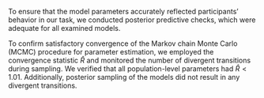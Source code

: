 To ensure that the model parameters accurately reflected participants' behavior in our task, we conducted posterior predictive checks, which were adequate for all examined models.

To confirm satisfactory convergence of the Markov chain Monte Carlo (MCMC) procedure for parameter estimation, we employed the convergence statistic $\hat{R}$ and monitored the number of divergent transitions during sampling. We verified that all population-level parameters had $\hat{R} < 1.01$. Additionally, posterior sampling of the models did not result in any divergent transitions.